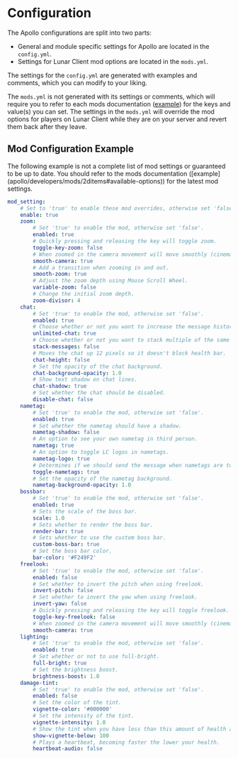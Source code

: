 # Configuration

The Apollo configurations are split into two parts:
  * General and module specific settings for Apollo are located in the `config.yml`.
  * Settings for Lunar Client mod options are located in the `mods.yml`.

The settings for the `config.yml` are generated with examples and comments, which you can modify to your liking.

The `mods.yml` is not generated with its settings or comments, which will require you to refer to each mods documentation ([example](apollo/developers/mods/2ditems#available-options)) for the keys and value(s) you can set.
The settings in the `mods.yml` will override the mod options for players on Lunar Client while they are on your server and revert them back after they leave.

## Mod Configuration Example

<Callout type="warning" emoji="⚠️">
  The following example is not a complete list of mod settings or guaranteed to be up to date.
  You should refer to the mods documentation ([example](apollo/developers/mods/2ditems#available-options)) for the latest mod settings.
</Callout>

```yaml
mod_setting:
    # Set to 'true' to enable these mod overrides, otherwise set 'false'.
    enable: true
    zoom:
        # Set 'true' to enable the mod, otherwise set 'false'.
        enabled: true
        # Quickly pressing and releasing the key will toggle zoom.
        toggle-key-zoom: false
        # When zoomed in the camera movement will move smoothly (cinematic camera).
        smooth-camera: true
        # Add a transition when zooming in and out.
        smooth-zoom: true
        # Adjust the zoom depth using Mouse Scroll Wheel.
        variable-zoom: false
        # Change the initial zoom depth.
        zoom-divisor: 4
    chat:
        # Set 'true' to enable the mod, otherwise set 'false'.
        enabled: true
        # Choose whether or not you want to increase the message history in chat.
        unlimited-chat: true
        # Choose whether or not you want to stack multiple of the same messages in chat.
        stack-messages: false
        # Moves the chat up 12 pixels so it doesn't block health bar.
        chat-height: false
        # Set the opacity of the chat background.
        chat-background-opacity: 1.0
        # Show text shadow on chat lines.
        chat-shadow: true
        # Set whether the chat should be disabled.
        disable-chat: false
    nametag:
        # Set 'true' to enable the mod, otherwise set 'false'.
        enabled: true
        # Set whether the nametag should have a shadow.
        nametag-shadow: false
        # An option to see your own nametag in third person.
        nametag: true
        # An option to toggle LC logos in nametags.
        nametag-logo: true
        # Determines if we should send the message when nametags are toggled.
        toggle-nametags: true
        # Set the opacity of the nametag background.
        nametag-background-opacity: 1.0
    bossbar:
        # Set 'true' to enable the mod, otherwise set 'false'.
        enabled: true
        # Sets the scale of the boss bar.
        scale: 1.0
        # Sets whether to render the boss bar.
        render-bar: true
        # Sets whether to use the custom boss bar.
        custom-boss-bar: true
        # Set the boss bar color.
        bar-color: '#F249F2'
    freelook:
        # Set 'true' to enable the mod, otherwise set 'false'.
        enabled: false
        # Set whether to invert the pitch when using freelook.
        invert-pitch: false
        # Set whether to invert the yaw when using freelook.
        invert-yaw: false
        # Quickly pressing and releasing the key will toggle freelook.
        toggle-key-freelook: false
        # When zoomed in the camera movement will move smoothly (cinematic camera).
        smooth-camera: true
    lighting:
        # Set 'true' to enable the mod, otherwise set 'false'.
        enabled: true
        # Set whether or not to use full-bright.
        full-bright: true
        # Set the brightness boost.
        brightness-boost: 1.0
    damage-tint:
        # Set 'true' to enable the mod, otherwise set 'false'.
        enabled: false
        # Set the color of the tint.
        vignette-color: '#000000'
        # Set the intensity of the tint.
        vignette-intensity: 1.0
        # Show the tint when you have less than this amount of health as a percentage.
        show-vignette-below: 100
        # Plays a heartbeat, becoming faster the lower your health.
        heartbeat-audio: false
```
